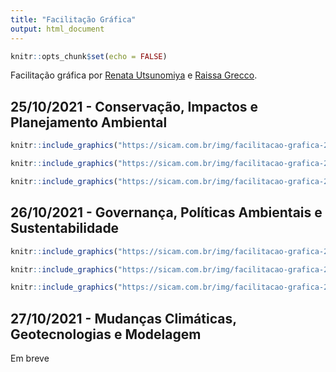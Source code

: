 ```yaml
---
title: "Facilitação Gráfica"
output: html_document
---
```


```r
knitr::opts_chunk$set(echo = FALSE)
```

<link rel="stylesheet" href="https://cdn.jsdelivr.net/gh/jpswalsh/academicons@1/css/academicons.min.css">

Facilitação gráfica por [<i class="fab fa-instagram"></i>Renata Utsunomiya](https://www.instagram.com/mon_arte_pensamento_visual/) e [<i class="fab fa-instagram"></i>Raissa Grecco](https://instagram.com/raissagrecco).


## 25/10/2021 - Conservação, Impactos e Planejamento Ambiental 



```r
knitr::include_graphics("https://sicam.com.br/img/facilitacao-grafica-2510-1.png")

knitr::include_graphics("https://sicam.com.br/img/facilitacao-grafica-2510-2.png")

knitr::include_graphics("https://sicam.com.br/img/facilitacao-grafica-2510-3.png")
```



## 26/10/2021 - Governança, Políticas Ambientais e Sustentabilidade

```r
knitr::include_graphics("https://sicam.com.br/img/facilitacao-grafica-2610-1.jpeg")

knitr::include_graphics("https://sicam.com.br/img/facilitacao-grafica-2610-2.jpeg")

knitr::include_graphics("https://sicam.com.br/img/facilitacao-grafica-2610-3.jpeg")
```

## 27/10/2021 - Mudanças Climáticas, Geotecnologias e Modelagem

Em breve
